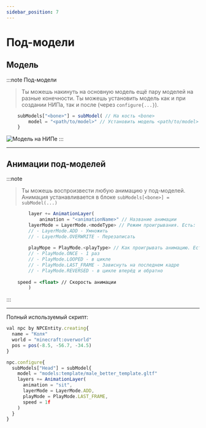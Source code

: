 ```yaml
---
sidebar_position: 7
---
```


# Под-модели

## Модель

:::note Под-модели
> Ты можешь накинуть на основную модель ещё пару моделей на разные конечности.
> Ты можешь установить модель как и при создании НИПа, так и после (через `configure{...}`).
```jsx
    subModels["<bone>"] = subModel( // На кость <bone>
        model = "<path/to/model>" // Установить модель <path/to/model>
    }
```

![Модель на НИПе](../../.resourses/submodel.gif)
:::

---

## Анимации под-моделей

:::note
> Ты можешь воспроизвести любую анимацию у под-моделей.
> Анимация устанавливается в блоке `subModels[<bone>] = subModel(...)`
```jsx
        layer += AnimationLayer(
            animation = "<animationName>" // Название анимации
        layerMode = LayerMode.<modeType> // Режим проигрывания. Есть:
        // - LayerMode.ADD - Умножить
        // - LayerMode.OVERWRITE - Перезаписать
        
        playMope = PlayMode.<playType> // Как проигрывать анимацию. Есть:
        // - PlayMode.ONCE - 1 раз
        // - PlayMode.LOOPED - в цикле
        // - PlayMode.LAST_FRAME - Зависнуть на последнем кадре
        // - PlayMode.REVERSED - в цикле вперёд и обратно
        
    speed = <float> // Скорость анимации
        )
```
:::

---

Полный используемый скрипт:
```jsx
val npc by NPCEntity.creating{
  name = "Коля"
  world = "minecraft:overworld"
  pos = pos(-8.5, -56.7, -34.5) 
}

npc.configure{
  subModels["Head"] = subModel{
    model = "models:template/male_better_template.gltf"
    layers += AnimationLayer(
      animation = "sit",
      layerMode = LayerMode.ADD,
      playMode = PlayMode.LAST_FRAME,
      speed = 1f
    )
  }
}
```